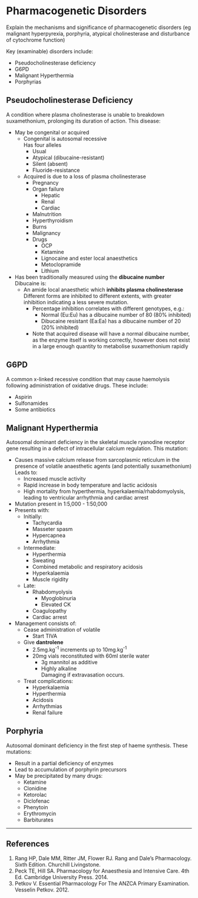# Pharmacogenetic Disorders

:::CICM
Explain the mechanisms and significance of pharmacogenetic disorders (eg malignant hyperpyrexia, porphyria, atypical cholinesterase and disturbance of cytochrome function)
:::

Key (examinable) disorders include:

* Pseudocholinesterase deficiency
* G6PD
* Malignant Hyperthermia
* Porphyrias

## Pseudocholinesterase Deficiency

A condition where plasma cholinesterase is unable to breakdown suxamethonium, prolonging its duration of action. This disease:

* May be congenital or acquired
  * Congenital is autosomal recessive\
  Has four alleles
    * Usual
    * Atypical (dibucaine-resistant)
    * Silent (absent)
    * Fluoride-resistance
  * Acquired is due to a loss of plasma cholinesterase
    * Pregnancy
    * Organ failure
      * Hepatic
      * Renal
      * Cardiac
    * Malnutrition
    * Hyperthyroidism
    * Burns
    * Malignancy
    * Drugs
      * OCP
      * Ketamine
      * Lignocaine and ester local anaesthetics
      * Metoclopramide
      * Lithium
* Has been traditionally measured using the **dibucaine number**\
Dibucaine is:
  * An amide local anaesthetic which **inhibits plasma cholinesterase**\
  Different forms are inhibited to different extents, with greater inhibition indicating a less severe mutation.
    * Percentage inhibition correlates with different genotypes, e.g.:
      * Normal (Eu:Eu) has a dibucaine number of 80 (80% inhibited)
      * Dibucaine resistant (Ea:Ea) has a dibucaine number of 20 (20% inhibited)
    * Note that acquired disease will have a normal dibucaine number, as the enzyme itself is working correctly, however does not exist in a large enough quantity to metabolise suxamethonium rapidly 

## G6PD

A common x-linked recessive condition that may cause haemolysis following administration of oxidative drugs. These include:

* Aspirin
* Sulfonamides
* Some antibiotics

## Malignant Hyperthermia

Autosomal dominant deficiency in the skeletal muscle ryanodine receptor gene resulting in a defect of intracellular calcium regulation. This mutation:

* Causes massive calcium release from sarcoplasmic reticulum in the presence of volatile anaesthetic agents (and potentially suxamethonium)\
Leads to:
  * Increased muscle activity
  * Rapid increase in body temperature and lactic acidosis
  * High mortality from hyperthermia, hyperkalaemia/rhabdomyolysis, leading to ventricular arrhythmia and cardiac arrest
* Mutation present in 1:5,000 - 1:50,000
* Presents with:
  * Initially:
    * Tachycardia
    * Masseter spasm
    * Hypercapnea
    * Arrhythmia
  * Intermediate:
    * Hyperthermia
    * Sweating
    * Combined metabolic and respiratory acidosis
    * Hyperkalaemia
    * Muscle rigidity
  * Late:
    * Rhabdomyolysis
      * Myoglobinuria
      * Elevated CK
    * Coagulopathy
    * Cardiac arrest
* Management consists of:
  * Cease administration of volatile
    * Start TIVA
  * Give **dantrolene**
    * 2.5mg.kg^-1^ increments up to 10mg.kg^-1^
    * 20mg vials reconstituted with 60ml sterile water
      * 3g mannitol as additive
      * Highly alkaline\
      Damaging if extravasation occurs.
  * Treat complications:
    * Hyperkalaemia
    * Hyperthermia
    * Acidosis
    * Arrhythmias
    * Renal failure

## Porphyria

Autosomal dominant deficiency in the first step of haeme synthesis. These mutations:

* Result in a partial deficiency of enzymes
* Lead to accumulation of porphyrin precursors
* May be precipitated by many drugs:
  * Ketamine
  * Clonidine
  * Ketorolac
  * Diclofenac
  * Phenytoin
  * Erythromycin
  * Barbiturates

---

## References

1. Rang HP, Dale MM, Ritter JM, Flower RJ. Rang and Dale's Pharmacology. Sixth Edition. Churchill Livingstone.
2. Peck TE, Hill SA. Pharmacology for Anaesthesia and Intensive Care. 4th Ed. Cambridge University Press. 2014.\
3. Petkov V. Essential Pharmacology For The ANZCA Primary Examination. Vesselin Petkov. 2012.